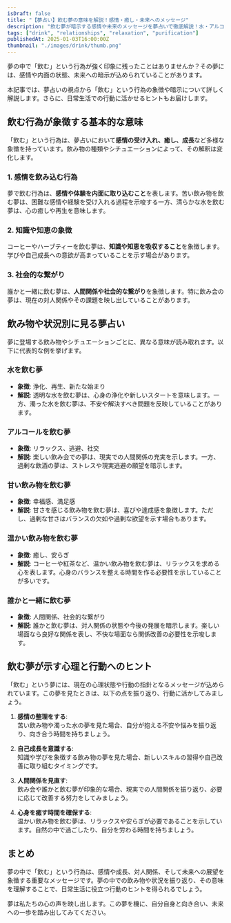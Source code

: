 ```yaml
---
isDraft: false
title: "【夢占い】飲む夢の意味を解説！感情・癒し・未来へのメッセージ"
description: "飲む夢が暗示する感情や未来のメッセージを夢占いで徹底解説！水・アルコール・甘い飲み物など飲み物別の意味や心理的背景、行動へのヒントをご紹介します。"
tags: ["drink", "relationships", "relaxation", "purification"]
publishedAt: 2025-01-03T16:00:00Z
thumbnail: "./images/drink/thumb.png"
---
```


夢の中で「飲む」という行為が強く印象に残ったことはありませんか？その夢には、感情や内面の状態、未来への暗示が込められていることがあります。

本記事では、夢占いの視点から「飲む」という行為の象徴や暗示について詳しく解説します。さらに、日常生活での行動に活かせるヒントもお届けします。

<TableOfContents />

<AdUnit />

## 飲む行為が象徴する基本的な意味

「飲む」という行為は、夢占いにおいて<strong>感情の受け入れ、癒し、成長</strong>など多様な象徴を持っています。飲み物の種類やシチュエーションによって、その解釈は変化します。

### 1. 感情を飲み込む行為

夢で飲む行為は、**感情や体験を内面に取り込むこと**を表します。苦い飲み物を飲む夢は、困難な感情や経験を受け入れる過程を示唆する一方、清らかな水を飲む夢は、心の癒しや再生を意味します。

### 2. 知識や知恵の象徴

コーヒーやハーブティーを飲む夢は、**知識や知恵を吸収すること**を象徴します。学びや自己成長への意欲が高まっていることを示す場合があります。

### 3. 社会的な繋がり

誰かと一緒に飲む夢は、**人間関係や社会的な繋がり**を象徴します。特に飲み会の夢は、現在の対人関係やその課題を映し出していることがあります。

<AdUnit />

## 飲み物や状況別に見る夢占い

夢に登場する飲み物やシチュエーションごとに、異なる意味が読み取れます。以下に代表的な例を挙げます。

### 水を飲む夢

- <strong>象徴</strong>: 浄化、再生、新たな始まり
- <strong>解説</strong>:
  透明な水を飲む夢は、心身の浄化や新しいスタートを意味します。一方、濁った水を飲む夢は、不安や解決すべき問題を反映していることがあります。

### アルコールを飲む夢

- <strong>象徴</strong>: リラックス、逃避、社交
- <strong>解説</strong>:
  楽しい飲み会での夢は、現実での人間関係の充実を示します。一方、過剰な飲酒の夢は、ストレスや現実逃避の願望を暗示します。

### 甘い飲み物を飲む夢

- <strong>象徴</strong>: 幸福感、満足感
- <strong>解説</strong>:
  甘さを感じる飲み物を飲む夢は、喜びや達成感を象徴します。ただし、過剰な甘さはバランスの欠如や過剰な欲望を示す場合もあります。

### 温かい飲み物を飲む夢

- <strong>象徴</strong>: 癒し、安らぎ
- <strong>解説</strong>:
  コーヒーや紅茶など、温かい飲み物を飲む夢は、リラックスを求める心を表します。心身のバランスを整える時間を作る必要性を示していることが多いです。

### 誰かと一緒に飲む夢

- <strong>象徴</strong>: 人間関係、社会的な繋がり
- <strong>解説</strong>:
  誰かと飲む夢は、対人関係の状態や今後の発展を暗示します。楽しい場面なら良好な関係を表し、不快な場面なら関係改善の必要性を示唆します。

<AdUnit />

## 飲む夢が示す心理と行動へのヒント

「飲む」という夢には、現在の心理状態や行動の指針となるメッセージが込められています。この夢を見たときは、以下の点を振り返り、行動に活かしてみましょう。

1. <strong>感情の整理をする</strong>:<br />
   苦い飲み物や濁った水の夢を見た場合、自分が抱える不安や悩みを振り返り、向き合う時間を持ちましょう。

2. <strong>自己成長を意識する</strong>:<br />
   知識や学びを象徴する飲み物の夢を見た場合、新しいスキルの習得や自己改善に取り組むタイミングです。

3. <strong>人間関係を見直す</strong>:<br />
   飲み会や誰かと飲む夢が印象的な場合、現実での人間関係を振り返り、必要に応じて改善する努力をしてみましょう。

4. <strong>心身を癒す時間を確保する</strong>:<br />
   温かい飲み物を飲む夢は、リラックスや安らぎが必要であることを示しています。自然の中で過ごしたり、自分を労わる時間を持ちましょう。

<AdUnit />

## まとめ

夢の中で「飲む」という行為は、感情や成長、対人関係、そして未来への展望を象徴する重要なメッセージです。夢の中での飲み物や状況を振り返り、その意味を理解することで、日常生活に役立つ行動のヒントを得られるでしょう。

夢は私たちの心の声を映し出します。この夢を機に、自分自身と向き合い、未来への一歩を踏み出してみてください。
